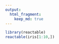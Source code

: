 ```yaml
---
output:
  html_fragment:
    keep_md: true
---
```


```r
library(reactable)
reactable(iris[1:10,])
```

